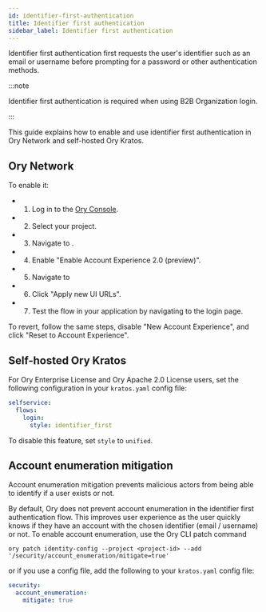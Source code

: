 ```yaml
---
id: identifier-first-authentication
title: Identifier first authentication
sidebar_label: Identifier first authentication
---
```


Identifier first authentication first requests the user's identifier such as an email or username before prompting for a password
or other authentication methods.

:::note

Identifier first authentication is required when using B2B Organization login.

:::

This guide explains how to enable and use identifier first authentication in Ory Network and self-hosted Ory Kratos.

## Ory Network

To enable it:

- 1. Log in to the [Ory Console](https://console.ory.sh).
- 2. Select your project.
- 3. Navigate to <ConsoleLink route="project.accountExperience.theming.route" />.
- 4. Enable "Enable Account Experience 2.0 (preview)".
- 5. Navigate to <ConsoleLink route="project.ui.route" />
- 6. Click "Apply new UI URLs".
- 7. Test the flow in your application by navigating to the login page.

To revert, follow the same steps, disable "New Account Experience", and click "Reset to Account Experience".

## Self-hosted Ory Kratos

For Ory Enterprise License and Ory Apache 2.0 License users, set the following configuration in your `kratos.yaml` config file:

```yaml title="kratos-config.yaml"
selfservice:
  flows:
    login:
      style: identifier_first
```

To disable this feature, set `style` to `unified`.

## Account enumeration mitigation

Account enumeration mitigation prevents malicious actors from being able to identify if a user exists or not.

By default, Ory does not prevent account enumeration in the identifier first authentication flow. This improves user experience
as the user quickly knows if they have an account with the chosen identifier (email / username) or not. To enable account
enumeration, use the Ory CLI patch command

```shell
ory patch identity-config --project <project-id> --add '/security/account_enumeration/mitigate=true'
```

or if you use a config file, add the following to your `kratos.yaml` config file:

```yaml title="kratos-config.yaml"
security:
  account_enumeration:
    mitigate: true
```
